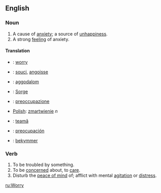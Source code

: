 ==English==
===Noun===
#A cause of [[anxiety]]; a source of [[unhappiness]].
#A strong [[feeling]] of anxiety.
====Translation====
*{{en}}: [[:en:worry|worry]]
*{{fr}}: [[:fr:souci|souci]], [[:fr:angoisse|angoisse]]
*{{hu}}: [[:hu:aggodalom|aggodalom]]
*{{de}}: [[:de:Sorge|Sorge]]
*{{it}}: [[:it:preoccupazione|preoccupazione]]
*[[Polish]]: [[zmartwienie]] ''n''
*{{ro}}: [[:es:teamă|teamă]]
*{{es}}: [[:ro:preocupación|preocupación]]
*{{sv}}: [[:sv:bekymmer|bekymmer]]

===Verb===
#To be troubled by something.
#To be [[concern]]ed about, to [[care]].
#Disturb the [[peace of mind]] of; afflict with mental [[agitation]] or [[distress]].

[[ru:Worry]]